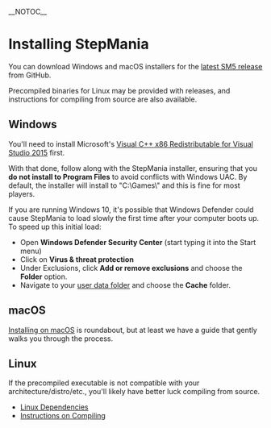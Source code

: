 __NOTOC__
= Installing StepMania =
You can download Windows and macOS installers for the [https://github.com/stepmania/stepmania/releases/latest latest SM5 release] from GitHub.  

Precompiled binaries for Linux may be provided with releases, and instructions for compiling from source are also available.

== Windows ==
You'll need to install Microsoft's [http://www.microsoft.com/en-us/download/details.aspx?id=48145 Visual C++ x86 Redistributable for Visual Studio 2015] first.

With that done, follow along with the StepMania installer, ensuring that you '''do not install to Program Files''' to avoid conflicts with Windows UAC. By default, the installer will install to "C:\Games\" and this is fine for most players.

If you are running Windows 10, it's possible that Windows Defender could cause StepMania to load slowly the first time after your computer boots up. To speed up this initial load:
* Open '''Windows Defender Security Center''' (start typing it into the Start menu)
* Click on '''Virus & threat protection'''
* Under Exclusions, click '''Add or remove exclusions''' and choose the '''Folder''' option.
* Navigate to your [[User-Data-Locations|user data folder]] and choose the '''Cache''' folder.

== macOS ==
[[Installing on macOS]] is roundabout, but at least we have a guide that gently walks you through the process.

== Linux ==
If the precompiled executable is not compatible with your architecture/distro/etc., you'll likely have better luck compiling from source.

* [[Linux-dependencies|Linux Dependencies]]
* [[Compiling-StepMania|Instructions on Compiling]]